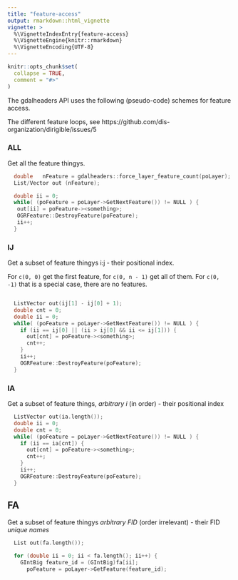 ```yaml
---
title: "feature-access"
output: rmarkdown::html_vignette
vignette: >
  %\VignetteIndexEntry{feature-access}
  %\VignetteEngine{knitr::rmarkdown}
  %\VignetteEncoding{UTF-8}
---
```


```r
knitr::opts_chunk$set(
  collapse = TRUE,
  comment = "#>"
)
```


The gdalheaders API uses the following (pseudo-code) schemes for feature access. 

The different feature loops, see https://github.com/dis-organization/dirigible/issues/5


### ALL

Get all the feature thingys. 

```C++
  double   nFeature = gdalheaders::force_layer_feature_count(poLayer);
  List/Vector out (nFeature);

  double ii = 0;
  while( (poFeature = poLayer->GetNextFeature()) != NULL ) {
   out[ii] = poFeature-><something>; 
   OGRFeature::DestroyFeature(poFeature);
   ii++;
  }
```

### IJ

Get a subset of feature thingys i:j - their positional index. 

For `c(0, 0)` get the first feature, for `c(0, n - 1)` get all of them. For `c(0, -1)` that is a special case, there are no features. 

```C++

  ListVector out(ij[1] - ij[0] + 1);
  double cnt = 0;
  double ii = 0;
  while( (poFeature = poLayer->GetNextFeature()) != NULL ) {
    if (ii == ij[0] || (ii > ij[0] && ii <= ij[1])) {
      out[cnt] = poFeature-><something>; 
      cnt++;
    }
    ii++;
    OGRFeature::DestroyFeature(poFeature);
  }
```

### IA

Get a subset of feature things, *arbitrary i* (in order) - their positional index

```C++
  ListVector out(ia.length());
  double ii = 0;
  double cnt = 0;
  while( (poFeature = poLayer->GetNextFeature()) != NULL ) {
    if (ii == ia[cnt]) {
      out[cnt] = poFeature-><something>; 
      cnt++;
    }
    ii++;
    OGRFeature::DestroyFeature(poFeature);
  }
 ```

## FA

Get a subset of feature thingys *arbitrary FID* (order irrelevant) - their FID *unique names*

```C++
  List out(fa.length());

  for (double ii = 0; ii < fa.length(); ii++) {
    GIntBig feature_id = (GIntBig)fa[ii];
      poFeature = poLayer->GetFeature(feature_id);
    
```
